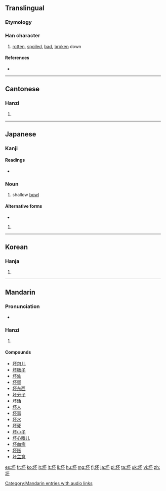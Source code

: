 {{also|壞}}
==Translingual==
{{stroke order|strokes=7}}

===Etymology===
{{Han simp|壞|f=褱|t=不}}

===Han character===
{{Han char|rn=32|rad=土|as=04|sn=7|four=4119<sub>0</sub>|canj=土一火 (GMF)}}

# [[rotten]], [[spoiled]], [[bad]], [[broken]] down

====References====
* {{Han ref|kx=0225.140|dkj=04930|dj=0460.050|hdz=10421.110|uh=574F|ud=22351|bh=A7A5|bd=42917}}

----

==Cantonese==

===Hanzi===
{{yue-hanzi|jyut=|y=pui1, pui4, waai6|tra=壞}}

# {{defn|lang=yue|sort=土04}}

----

==Japanese==

===Kanji===
{{ja-kanji|grade=|rs=土04}}

====Readings====
* {{ja-readings|on=[[はい]] (hai)|kun=[[おか]] (oka), [[つき]] (tsuki)}}

===Noun===
{{ja-noun|k|hira=つき|rom=tsuki}} 

# {{archaic|lang=ja|skey=つき}} shallow [[bowl]]

====Alternative forms====
* {{l|ja|杯}}

{{ja-noun|k|hira=さかずき|rom=sakazuki}} 

# {{alternative form of|盃|lang=ja}}

----

==Korean==

===Hanja===
{{ko-hanja|hangeul=배|rv=bae|mr=pae}}

# {{defn|lang=ko|sort=土04}}

----

==Mandarin==

===Pronunciation===
* {{audio|zh-huài.ogg|audio}}

===Hanzi===
{{cmn-hanzi|tra=壞|pin=[[huài]] ([[huai4]]), [[pī]] ([[pi1]])|wg=p'i<sup>1</sup>}}

# {{defn|lang=cmn|sort=土04}}

====Compounds====
* [[坏包儿]]
* [[坏肠子]]
* [[坏处]]
* [[坏蛋]]
* [[坏东西]]
* [[坏分子]]
* [[坏话]]
* [[坏人]]
* [[坏事]]
* [[坏水]]
* [[坏死]]
* [[坏小子]]
* [[坏心眼儿]]
* [[坏血病]]
* [[坏账]]
* [[坏主意]]

[[Category:Mandarin entries with audio links]]

[[es:坏]]
[[fr:坏]]
[[ko:坏]]
[[it:坏]]
[[lt:坏]]
[[li:坏]]
[[hu:坏]]
[[mg:坏]]
[[fj:坏]]
[[ja:坏]]
[[pl:坏]]
[[ta:坏]]
[[uk:坏]]
[[vi:坏]]
[[zh:坏]]